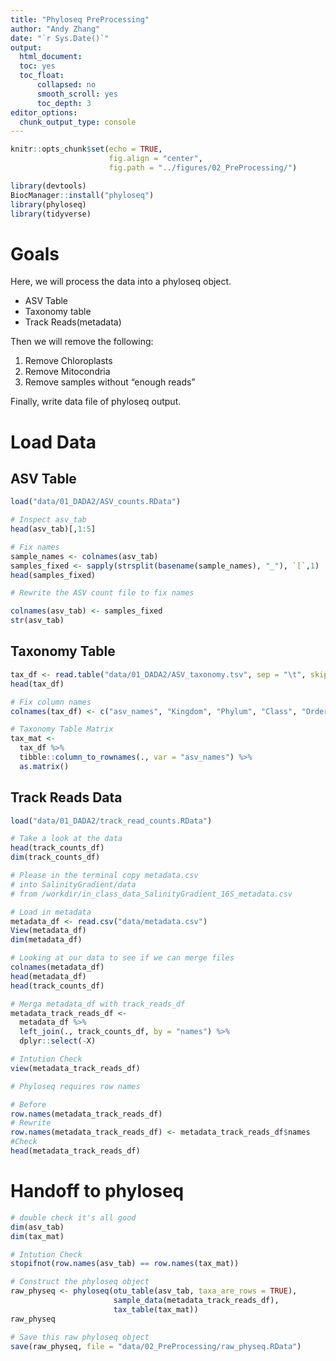 ```yaml
---
title: "Phyloseq PreProcessing"
author: "Andy Zhang"
date: "`r Sys.Date()`"
output: 
  html_document:
  toc: yes
  toc_float:
      collapsed: no
      smooth_scroll: yes
      toc_depth: 3
editor_options: 
  chunk_output_type: console
---
```


```r
knitr::opts_chunk$set(echo = TRUE,
                      fig.align = "center",
                      fig.path = "../figures/02_PreProcessing/")
```

```r
library(devtools)
BiocManager::install("phyloseq")
library(phyloseq)
library(tidyverse)
```

# Goals

Here, we will process the data into a phyloseq object.

-   ASV Table
-   Taxonomy table
-   Track Reads(metadata)

Then we will remove the following:

1.  Remove Chloroplasts
2.  Remove Mitocondria
3.  Remove samples without "enough reads"

Finally, write data file of phyloseq output.

# Load Data

## ASV Table

```r
load("data/01_DADA2/ASV_counts.RData")

# Inspect asv_tab
head(asv_tab)[,1:5]

# Fix names
sample_names <- colnames(asv_tab)
samples_fixed <- sapply(strsplit(basename(sample_names), "_"), `[`,1) 
head(samples_fixed)

# Rewrite the ASV count file to fix names

colnames(asv_tab) <- samples_fixed 
str(asv_tab)
```

## Taxonomy Table

```r
tax_df <- read.table("data/01_DADA2/ASV_taxonomy.tsv", sep = "\t", skip = 1)
head(tax_df)

# Fix column names
colnames(tax_df) <- c("asv_names", "Kingdom", "Phylum", "Class", "Order", "Family", "Genus", "Species", "ASV", "ASVseq")

# Taxonomy Table Matrix
tax_mat <- 
  tax_df %>%
  tibble::column_to_rownames(., var = "asv_names") %>%
  as.matrix()
```

## Track Reads Data

```r
load("data/01_DADA2/track_read_counts.RData")

# Take a look at the data
head(track_counts_df)
dim(track_counts_df)

# Please in the terminal copy metadata.csv
# into SalinityGradient/data
# from /workdir/in_class_data_SalinityGradient_16S_metadata.csv

# Load in metadata
metadata_df <- read.csv("data/metadata.csv")
View(metadata_df)
dim(metadata_df)

# Looking at our data to see if we can merge files
colnames(metadata_df)
head(metadata_df)
head(track_counts_df)

# Merga metadata_df with track_reads_df
metadata_track_reads_df <-
  metadata_df %>%
  left_join(., track_counts_df, by = "names") %>%
  dplyr::select(-X)

# Intution Check
view(metadata_track_reads_df)

# Phyloseq requires row names

# Before
row.names(metadata_track_reads_df)
# Rewrite
row.names(metadata_track_reads_df) <- metadata_track_reads_df$names
#Check
head(metadata_track_reads_df)
```

# Handoff to phyloseq

```r
# double check it's all good
dim(asv_tab)
dim(tax_mat)

# Intution Check
stopifnot(row.names(asv_tab) == row.names(tax_mat))

# Construct the phyloseq object
raw_physeq <- phyloseq(otu_table(asv_tab, taxa_are_rows = TRUE), 
                       sample_data(metadata_track_reads_df),
                       tax_table(tax_mat))
raw_physeq

# Save this raw phyloseq object
save(raw_physeq, file = "data/02_PreProcessing/raw_physeq.RData")
```
